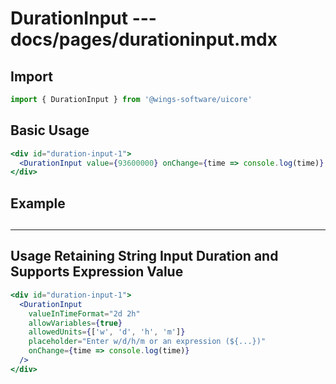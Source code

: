 # DurationInput --- docs/pages/durationinput.mdx


## Import

```js
import { DurationInput } from '@wings-software/uicore'
```

## Basic Usage

```jsx live=true
<div id="duration-input-1">
  <DurationInput value={93600000} onChange={time => console.log(time)} />
</div>
```

## Example

## <DurationInputExample />

---

## Usage Retaining String Input Duration and Supports Expression Value

```jsx live=true
<div id="duration-input-1">
  <DurationInput
    valueInTimeFormat="2d 2h"
    allowVariables={true}
    allowedUnits={['w', 'd', 'h', 'm']}
    placeholder="Enter w/d/h/m or an expression (${...})"
    onChange={time => console.log(time)}
  />
</div>
```
